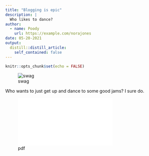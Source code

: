 ```yaml
---
title: "Blogging is epic"
description: |
  Who likes to dance?
author:
  - name: Poody
    url: https://example.com/norajones
date: 05-20-2021
output:
  distill::distill_article:
    self_contained: false
---
```



```r
knitr::opts_chunk$set(echo = FALSE)
```

![swag](../../dance.jpg)

Who wants to just get up and dance to some good jams? I sure do.



![pdf](../../../amundipioneer.pdf)





